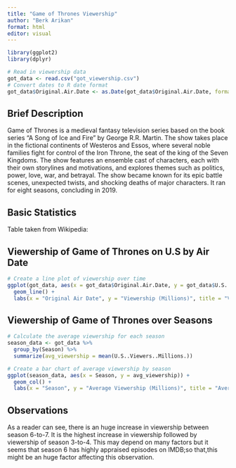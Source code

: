 ```yaml
---
title: "Game of Thrones Viewership"
author: "Berk Arikan"
format: html
editor: visual
---
```

```r
library(ggplot2)
library(dplyr)

# Read in viewership data 
got_data <- read.csv("got_viewership.csv")
# Convert dates to R date format
got_data$Original.Air.Date <- as.Date(got_data$Original.Air.Date, format = "%d-%b-%Y")

```

## Brief Description

Game of Thrones is a medieval fantasy television series based on the book series "A Song of Ice and Fire" by George R.R. Martin. The show takes place in the fictional continents of Westeros and Essos, where several noble families fight for control of the Iron Throne, the seat of the king of the Seven Kingdoms. The show features an ensemble cast of characters, each with their own storylines and motivations, and explores themes such as politics, power, love, war, and betrayal. The show became known for its epic battle scenes, unexpected twists, and shocking deaths of major characters. It ran for eight seasons, concluding in 2019.

[](Game_of_Thrones_title_card.jpg)


## Basic Statistics

Table taken from Wikipedia:
[](us_viewership.png)

## Viewership of Game of Thrones on U.S by Air Date
```r
# Create a line plot of viewership over time
ggplot(got_data, aes(x = got_data$Original.Air.Date, y = got_data$U.S..Viewers..Millions.)) +
  geom_line() +
  labs(x = "Original Air Date", y = "Viewership (Millions)", title = "Viewership of Game of Thrones over Time")
```
## Viewership of Game of Thrones over Seasons
```r
# Calculate the average viewership for each season
season_data <- got_data %>%
  group_by(Season) %>%
  summarize(avg_viewership = mean(U.S..Viewers..Millions.))

# Create a bar chart of average viewership by season
ggplot(season_data, aes(x = Season, y = avg_viewership)) +
  geom_col() +
  labs(x = "Season", y = "Average Viewership (Millions)", title = "Average Viewership of Game of Thrones by Season")
```
## Observations

As a reader can see, there is an huge increase in viewership between season 6-to-7. It is the highest increase in viewership followed by viewership of season 3-to-4. This may depend on many factors but it seems that season 6 has highly appraised episodes on IMDB;so that,this might be an huge factor affecting this observation.

